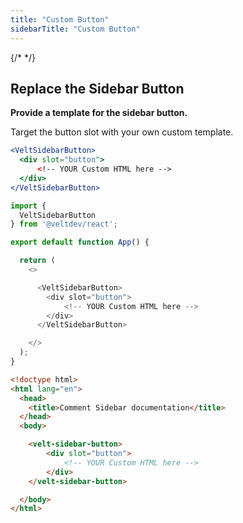 ```yaml
---
title: "Custom Button"
sidebarTitle: "Custom Button"
---
```

{/* <script>var SUPERFLOW_TOOLBAR_API_KEY="aU1MxKP0rca2UXwKi8bl"; var SUPERFLOW_TOOLBAR_PROJECT_ID="8447060215973283";</script> */}


## Replace the Sidebar Button
**Provide a template for the sidebar button.**

Target the button slot with your own custom template.


```jsx
<VeltSidebarButton>
  <div slot="button">
      <!-- YOUR Custom HTML here -->
  </div>
</VeltSidebarButton>
```



<RequestExample>

```js React / Next.js
import {
  VeltSidebarButton
} from '@veltdev/react';

export default function App() {

  return (
    <>

      <VeltSidebarButton>
        <div slot="button">
            <!-- YOUR Custom HTML here -->
        </div>
      </VeltSidebarButton>

    </>
  );
}
```

```html HTML
<!doctype html>
<html lang="en">
  <head>
    <title>Comment Sidebar documentation</title>
  </head>
  <body>

    <velt-sidebar-button>
        <div slot="button">
            <!-- YOUR Custom HTML here -->
        </div>
    </velt-sidebar-button>

  </body>
</html>
```
</RequestExample>